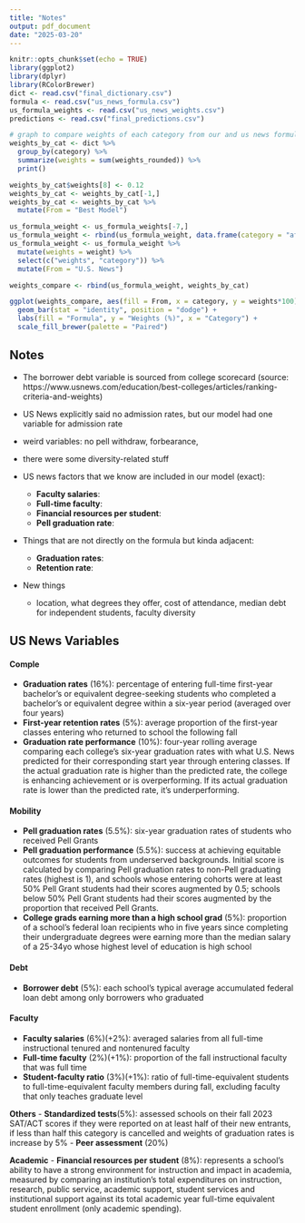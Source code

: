 ```yaml
---
title: "Notes"
output: pdf_document
date: "2025-03-20"
---
```

```r
knitr::opts_chunk$set(echo = TRUE)
library(ggplot2)
library(dplyr)
library(RColorBrewer)
dict <- read.csv("final_dictionary.csv")
formula <- read.csv("us_news_formula.csv")
us_formula_weights <- read.csv("us_news_weights.csv")
predictions <- read.csv("final_predictions.csv")
```

```r
# graph to compare weights of each category from our and us news formula
weights_by_cat <- dict %>%
  group_by(category) %>%
  summarize(weights = sum(weights_rounded)) %>%
  print()

weights_by_cat$weights[8] <- 0.12
weights_by_cat <- weights_by_cat[-1,]
weights_by_cat <- weights_by_cat %>%
  mutate(From = "Best Model")

us_formula_weight <- us_formula_weights[-7,]
us_formula_weight <- rbind(us_formula_weight, data.frame(category = "affordability", weight = 0))
us_formula_weight <- us_formula_weight %>%
  mutate(weights = weight) %>%
  select(c("weights", "category")) %>%
  mutate(From = "U.S. News")

weights_compare <- rbind(us_formula_weight, weights_by_cat)

ggplot(weights_compare, aes(fill = From, x = category, y = weights*100)) +
  geom_bar(stat = "identity", position = "dodge") +
  labs(fill = "Formula", y = "Weights (%)", x = "Category") +
  scale_fill_brewer(palette = "Paired")
```

## Notes

- The borrower debt variable is sourced from college scorecard (source: https://www.usnews.com/education/best-colleges/articles/ranking-criteria-and-weights)
- US News explicitly said no admission rates, but our model had one variable for admission rate
- weird variables: no pell withdraw, forbearance, 
- there were some diversity-related stuff

- US news factors that we know are included in our model (exact):
  - **Faculty salaries**: 
  - **Full-time faculty**: 
  - **Financial resources per student**:
  - **Pell graduation rate**:
  
- Things that are not directly on the formula but kinda adjacent:
  - **Graduation rates**: 
  - **Retention rate**: 
  
- New things
  - location, what degrees they offer, cost of attendance, median debt for independent students, faculty diversity


## US News Variables

#### Comple
- **Graduation rates** (16%): percentage of entering full-time first-year bachelor's or equivalent degree-seeking students who completed a bachelor's or equivalent degree within a six-year period (averaged over four years)
- **First-year retention rates** (5%): average proportion of the first-year classes entering who returned to school the following fall
- **Graduation rate performance** (10%): four-year rolling average comparing each college's six-year graduation rates with what U.S. News predicted for their corresponding start year through entering classes. If the actual graduation rate is higher than the predicted rate, the college is enhancing achievement or is overperforming. If its actual graduation rate is lower than the predicted rate, it's underperforming.

#### Mobility
- **Pell graduation rates** (5.5%): six-year graduation rates of students who received Pell Grants
- **Pell graduation performance** (5.5%): success at achieving equitable outcomes for students from underserved backgrounds. Initial score is calculated by comparing Pell graduation rates to non-Pell graduating rates (highest is 1), and schools whose entering cohorts were at least 50% Pell Grant students had their scores augmented by 0.5; schools below 50% Pell Grant students had their scores augmented by the proportion that received Pell Grants.
- **College grads earning more than a high school grad** (5%): proportion of a school's federal loan recipients who in five years since completing their undergraduate degrees were earning more than the median salary of a 25-34yo whose highest level of education is high school

#### Debt
- **Borrower debt** (5%): each school's typical average accumulated federal loan debt among only borrowers who graduated

#### Faculty
- **Faculty salaries** (6%)(+2%): averaged salaries from all full-time instructional tenured and nontenured faculty
- **Full-time faculty** (2%)(+1%): proportion of the fall instructional faculty that was full time
- **Student-faculty ratio** (3%)(+1%): ratio of full-time-equivalent students to full-time-equivalent faculty members during fall, excluding faculty that only teaches graduate level

**Others**
- **Standardized tests**(5%): assessed schools on their fall 2023 SAT/ACT scores if they were reported on at least half of their new entrants, if less than half this category is cancelled and weights of graduation rates is increase by 5%
- **Peer assessment** (20%)

**Academic**
- **Financial resources per student** (8%): represents a school's ability to have a strong environment for instruction and impact in academia, measured by comparing an institution's total expenditures on instruction, research, public service, academic support, student services and institutional support against its total academic year full-time equivalent student enrollment (only academic spending).


